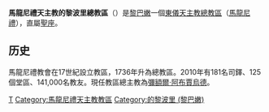 {{Infobox Roman Catholic diocese
|jurisdiction     = 總教區
|name             =的黎波里
|latin= Archidioecesis Tripolitana Maronitarum
|image =
|caption =
|location = [[黎巴嫩|黎巴嫩]]
|territory =
|population = 141,000
|rite = [[馬龍尼禮天主教會|馬龍尼禮]]
|patron =
|province =直屬聖座
|established = 十七世紀
|cathedral = [[聖彌額爾主教座堂_(的黎波里)|聖彌額爾主教座堂]]
|co-cathedral =
|leadership = 總主教 
|website = 
|pope =  
|patriarch= 
|metropolitan =彌額爾·阿布賈烏德
|ordinary = 
|coadjutor archbishop = 
|coadjutor bishop = 
|auxiliary = 
|emeritus = }}

'''馬龍尼禮天主教的黎波里總教區'''（{{lang-la|Archidioecesis Tripolitana Maronitarum}}）是[[黎巴嫩|黎巴嫩]]一個[[東儀天主教|東儀天主教]][[總教區|總教區]]（[[馬龍尼禮天主教會|馬龍尼禮]]），直屬[[聖座|聖座]]。

==历史==
馬龍尼禮教會在17世紀設立教區，1736年升為總教區。2010年有181名司鐸、125個堂區、141,000名教友。現任教區總主教為[[彌額爾·阿布賈烏德|彌額爾·阿布賈烏德]]。

{{黎巴嫩天主教教區}}
{{馬龍尼禮教會教區}}
[[Category:黎巴嫩天主教教區|T]]
[[Category:馬龍尼禮天主教教區|Category:馬龍尼禮天主教教區]]
[[Category:的黎波里_(黎巴嫩)|Category:的黎波里 (黎巴嫩)]]